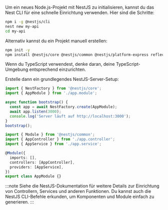 Um ein neues Node.js-Projekt mit NestJS zu initialisieren, kannst du das Nest CLI für eine schnelle Einrichtung verwenden. Hier sind die Schritte:

```bash
npm i -g @nestjs/cli
nest new my-api
cd my-api
```

Alternativ kannst du ein Projekt manuell erstellen:

```bash
npm init -y
npm install @nestjs/core @nestjs/common @nestjs/platform-express reflect-metadata rxjs
```

Wenn du TypeScript verwendest, denke daran, deine TypeScript-Umgebung entsprechend einzurichten.

Erstelle dann ein grundlegendes NestJS-Server-Setup:

```ts title="main.ts"
import { NestFactory } from '@nestjs/core';
import { AppModule } from './app.module';

async function bootstrap() {
  const app = await NestFactory.create(AppModule);
  await app.listen(3000);
  console.log('Server läuft auf http://localhost:3000');
}
bootstrap();
```

```ts title="app.module.ts"
import { Module } from '@nestjs/common';
import { AppController } from './app.controller';
import { AppService } from './app.service';

@Module({
  imports: [],
  controllers: [AppController],
  providers: [AppService],
})
export class AppModule {}
```

:::note
Siehe die NestJS-Dokumentation für weitere Details zur Einrichtung von Controllern, Services und anderen Funktionen. Du kannst auch die NestJS CLI-Befehle erkunden, um Komponenten und Module einfach zu generieren.
:::
